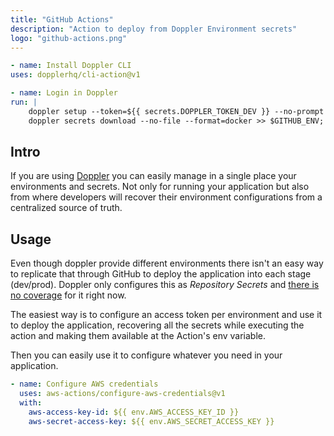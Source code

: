```yaml
---
title: "GitHub Actions"
description: "Action to deploy from Doppler Environment secrets"
logo: "github-actions.png"
---
```


```yml
- name: Install Doppler CLI
uses: dopplerhq/cli-action@v1

- name: Login in Doppler
run: |
    doppler setup --token=${{ secrets.DOPPLER_TOKEN_DEV }} --no-prompt
    doppler secrets download --no-file --format=docker >> $GITHUB_ENV; 
```

## Intro

If you are using [Doppler](https://doppler.com/) you can easily manage in a single place your environments and secrets.
Not only for running your application but also from where developers will recover their environment configurations from a centralized source of truth.


## Usage

Even though doppler provide different environments there isn't an easy way to replicate that through GitHub to deploy the application into each stage (dev/prod).
Doppler only configures this as _Repository Secrets_ and [there is no coverage](https://docs.doppler.com/docs/enclave-github-actions) for it right now.

The easiest way is to configure an access token per environment and use it to deploy the application, recovering all the secrets while executing the action and making them available at the Action's env variable.

Then you can easily use it to configure whatever you need in your application.

```yml
- name: Configure AWS credentials
  uses: aws-actions/configure-aws-credentials@v1
  with:
    aws-access-key-id: ${{ env.AWS_ACCESS_KEY_ID }}
    aws-secret-access-key: ${{ env.AWS_SECRET_ACCESS_KEY }}
```


